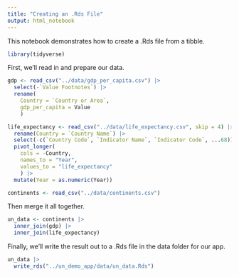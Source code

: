 ```yaml
---
title: "Creating an .Rds File"
output: html_notebook
---
```


This notebook demonstrates how to create a .Rds file from a tibble.

```r
library(tidyverse)
```


First, we'll read in and prepare our data.
```r
gdp <- read_csv("../data/gdp_per_capita.csv") |> 
  select(-`Value Footnotes`) |> 
  rename(
    Country = `Country or Area`,
    gdp_per_capita = Value
    )

life_expectancy <- read_csv("../data/life_expectancy.csv", skip = 4) |> 
  rename(Country = `Country Name`) |> 
  select(-c(`Country Code`, `Indicator Name`, `Indicator Code`, ...68)) |> 
  pivot_longer(
    cols = -Country,
    names_to = "Year",
    values_to = "life_expectancy"
    ) |> 
  mutate(Year = as.numeric(Year))

continents <- read_csv("../data/continents.csv")
```

Then merge it all together.
```r
un_data <- continents |>
  inner_join(gdp) |> 
  inner_join(life_expectancy)
```

Finally, we'll write the result out to a .Rds file in the data folder for our app.
```r
un_data |> 
  write_rds("../un_demo_app/data/un_data.Rds")
```

